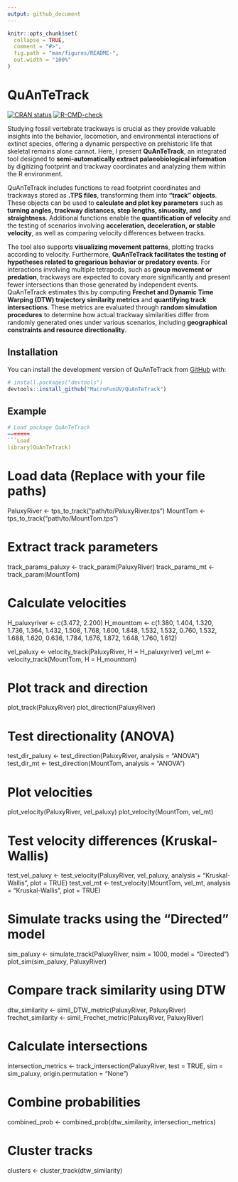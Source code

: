 ```yaml
---
output: github_document
---
```


<!-- README.md is generated from README.Rmd. Please edit that file -->

```r
knitr::opts_chunk$set(
  collapse = TRUE,
  comment = "#>",
  fig.path = "man/figures/README-",
  out.width = "100%"
)
```

# QuAnTeTrack

<!-- badges: start -->

[![CRAN status](https://www.r-pkg.org/badges/version/QuAnTeTrack)](https://CRAN.R-project.org/package=QuAnTeTrack)
[![R-CMD-check](https://github.com/MacroFunUV/QuAnTeTrack/actions/workflows/R-CMD-check.yaml/badge.svg)](https://github.com/MacroFunUV/QuAnTeTrack/actions/workflows/R-CMD-check.yaml)
<!-- badges: end -->

Studying fossil vertebrate trackways is crucial as they provide valuable insights into the behavior, locomotion, and environmental interactions of extinct species, offering a dynamic perspective on prehistoric life that skeletal remains alone cannot. Here, I present **QuAnTeTrack**, an integrated tool designed to **semi-automatically extract palaeobiological information** by digitizing footprint and trackway coordinates and analyzing them within the R environment. 

QuAnTeTrack includes functions to read footprint coordinates and trackways stored as **.TPS files**, transforming them into **"track" objects**. These objects can be used to **calculate and plot key parameters** such as **turning angles, trackway distances, step lengths, sinuosity, and straightness**. Additional functions enable the **quantification of velocity** and the testing of scenarios involving **acceleration, deceleration, or stable velocity**, as well as comparing velocity differences between tracks. 

The tool also supports **visualizing movement patterns**, plotting tracks according to velocity. Furthermore, **QuAnTeTrack facilitates the testing of hypotheses related to gregarious behavior or predatory events**. For interactions involving multiple tetrapods, such as **group movement or predation**, trackways are expected to covary more significantly and present fewer intersections than those generated by independent events. QuAnTeTrack estimates this by computing **Frechet and Dynamic Time Warping (DTW) trajectory similarity metrics** and **quantifying track intersections**. These metrics are evaluated through **random simulation procedures** to determine how actual trackway similarities differ from randomly generated ones under various scenarios, including **geographical constraints and resource directionality**.

## Installation

You can install the development version of QuAnTeTrack from [GitHub](https://github.com/) with:

``` r
# install.packages("devtools")
devtools::install_github("MacroFunUV/QuAnTeTrack")
```

## Example

``` r
# Load package QuAnTeTrack
=======
```Load
library(QuAnTeTrack)
```

# Load data (Replace with your file paths)
PaluxyRiver <- tps_to_track("path/to/PaluxyRiver.tps")
MountTom <- tps_to_track("path/to/MountTom.tps")

# Extract track parameters
track_params_paluxy <- track_param(PaluxyRiver)
track_params_mt <- track_param(MountTom)

# Calculate velocities
H_paluxyriver <- c(3.472, 2.200)
H_mounttom <- c(1.380, 1.404, 1.320, 1.736, 1.364, 1.432, 1.508, 1.768, 1.600, 1.848,
                1.532, 1.532, 0.760, 1.532, 1.688, 1.620, 0.636, 1.784, 1.676, 1.872,
                1.648, 1.760, 1.612)
                
vel_paluxy <- velocity_track(PaluxyRiver, H = H_paluxyriver)
vel_mt <- velocity_track(MountTom, H = H_mounttom)

# Plot track and direction
plot_track(PaluxyRiver)
plot_direction(PaluxyRiver)

# Test directionality (ANOVA)
test_dir_paluxy <- test_direction(PaluxyRiver, analysis = "ANOVA")
test_dir_mt <- test_direction(MountTom, analysis = "ANOVA")

# Plot velocities
plot_velocity(PaluxyRiver, vel_paluxy)
plot_velocity(MountTom, vel_mt)

# Test velocity differences (Kruskal-Wallis)
test_vel_paluxy <- test_velocity(PaluxyRiver, vel_paluxy, analysis = "Kruskal-Wallis", plot = TRUE)
test_vel_mt <- test_velocity(MountTom, vel_mt, analysis = "Kruskal-Wallis", plot = TRUE)

# Simulate tracks using the "Directed" model
sim_paluxy <- simulate_track(PaluxyRiver, nsim = 1000, model = "Directed")
plot_sim(sim_paluxy, PaluxyRiver)

# Compare track similarity using DTW
dtw_similarity <- simil_DTW_metric(PaluxyRiver, PaluxyRiver)
frechet_similarity <- simil_Frechet_metric(PaluxyRiver, PaluxyRiver)

# Calculate intersections
intersection_metrics <- track_intersection(PaluxyRiver, test = TRUE, sim = sim_paluxy, origin.permutation = "None")

# Combine probabilities
combined_prob <- combined_prob(dtw_similarity, intersection_metrics)

# Cluster tracks
clusters <- cluster_track(dtw_similarity)


